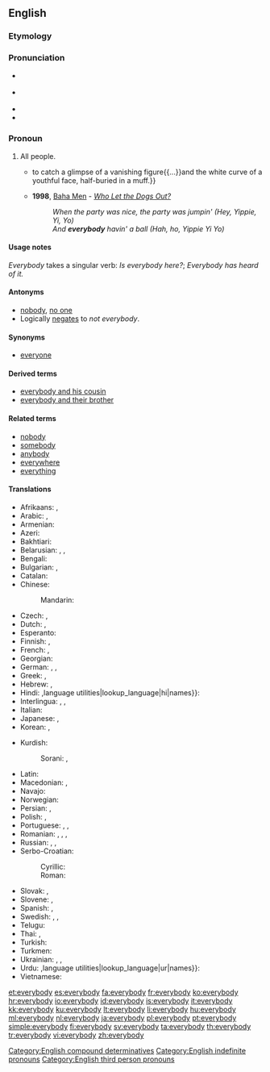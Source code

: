 ==English==

===Etymology===
{{compound|every|body}}

===Pronunciation===
* {{a|UK}} {{IPA|/ˈɛvribɒdi/}}
* {{a|US}}  {{IPA|/ˈɛvribʌdi/|/ˈɛvribɑdi/, ''(unstressed)'' /ˈɛvribədi/ }}
* {{audio|en-us-everybody.ogg|Audio (US)}}
* {{audio|En-uk-everybody.ogg|Audio (UK)}}

===Pronoun===
{{en-pron}}

# All people.
#*{{quote-book|year=1907|author=[[w:Robert W. Chambers|Robert Chambers]]
|title=The Younger Set
|chapter=1/2|url=http://openlibrary.org/works/OL8127246W
|passage=Selwyn …, after having boloed Drina to '''everybody's''' exquisite satisfaction, looked around{{...}}to catch a glimpse of a vanishing figure{{...}}and the white curve of a youthful face, half-buried in a muff.}}
#* '''1998''', [[w:Baha Men|Baha Men]] - ''[[w:Who Let the Dogs Out?|Who Let the Dogs Out?]]''
#*: ''When the party was nice, the party was jumpin' (Hey, Yippie, Yi, Yo)''
#*: ''And '''everybody''' havin' a ball (Hah, ho, Yippie Yi Yo)''

====Usage notes====
''Everybody'' takes a singular verb: ''Is everybody here?''; ''Everybody has heard of it.''

====Antonyms====
* [[nobody]], [[no one]]
* Logically [[negates]] to ''not everybody''.

====Synonyms====
* [[everyone]]

====Derived terms====
* [[everybody and his cousin]]
* [[everybody and their brother]]

====Related terms====
* [[nobody]]
* [[somebody]]
* [[anybody]]
* [[everywhere]]
* [[everything]]

====Translations====
{{trans-top|all people}}
* Afrikaans: {{t-|af|enigiemand}}, {{t-|af|almal}}
* Arabic: {{t|ar|جميع|tr=al-jamīʿ|alt=الجميع|sc=Arab}}, {{t-|ar|كل شخص|tr=kull šaxṣ|sc=Arab}}
* Armenian: {{t|hy|բոլորը|tr=bolorə|sc=Armn}}
* Azeri: {{t|az|hər kəs}}
* Bakhtiari: {{tø|bqi|همه|tr=hame|sc=fa-Arab}}
* Belarusian: {{t-|be|усе|m-p|tr=usjé|sc=Cyrl}}, {{t-|be|ўсе|m-p|tr=ŭsje|sc=Cyrl}}, {{t-|be|кожны|tr=kóžny|sc=Cyrl}}
* Bengali: {{t-|bn|সবাই|tr=shôbai|sc=Beng}}
* Bulgarian: {{t-|bg|всички|m-p|tr=vsíčki|sc=Cyrl}}, {{t-|bg|всеки|tr=vséki|sc=Cyrl}}
* Catalan: {{t+|ca|tothom}}
* Chinese:
*: Mandarin: {{t|cmn|大家|tr=dàjiā|sc=Hani}}
* Czech: {{t-|cs|všichni|m-p}}, {{t+|cs|každý}}
* Dutch: {{t+|nl|iedereen}}, {{t+|nl|allen}}
* Esperanto: {{t-|eo|ĉiuj}}
* Finnish: {{t+|fi|jokainen}}, {{t+|fi|kaikki}}
* French: {{t+|fr|tout le monde}}, {{t+|fr|chacun}}
* Georgian: {{t-|ka|ყველა|tr=qvela|sc=Geor}}
* German: {{t+|de|alle|p}}, {{t+|de|jedermann}}, {{t+|de|jeder}}
* Greek: {{t+|el|όλοι|tr=óloi|sc=Grek}}, {{t-|el|οι πάντες|tr=í pántes|sc=Grek}}
* Hebrew: {{t-|he|כולם|tr=kulám|sc=Hebr}}, {{t-|he|כולם|tr=kulám|alt=כֻּלָּם|sc=Hebr}}
* Hindi: {{t-|hi|सब लोग|tr=sab lōg|sc=Deva}},language utilities|lookup_language|hi|names}}: {{t|hi|सब|tr=sab|sc=Deva}}
* Interlingua: {{t-|ia|totos|p}}, {{t-|ia|tote le mundo}}, {{t-|ia|omnes|p}}
* Italian: {{t+|it|ciascuno}}
* Japanese: {{t-|ja|皆さん|tr=みなさん, mina-san|sc=Jpan}}, {{t+|ja|みんな|tr=minna|sc=Jpan}}
* Korean: {{t+|ko|모두|tr=modu|sc=Kore}}, {{t-|ko|누구나|tr=nuguna|sc=Kore}}
{{trans-mid}}
* Kurdish:
*: Sorani: {{tø|ckb|هه‌موکه‌س|sc=ku-Arab}}, {{tø|ckb|هه‌مولا|sc=ku-Arab}}
* Latin: {{t+|la|omnes}}
* Macedonian: {{t-|mk|сите|m-p|tr=síte}}, {{t-|mk|секој|tr=sékoj}}
* Navajo: {{tø|nv|tʼáá ájíłtso}}
* Norwegian: {{t+|no|alle}}
* Persian: {{t-|fa|هر کس|sc=fa-Arab}}, {{t+|fa|همه|tr=hame|sc=fa-Arab}}
* Polish: {{t+|pl|wszyscy|m-p}}, {{t+|pl|każdy}}
* Portuguese: {{t+|pt|todos|m-p}}, {{t-|pt|todo o mundo|m}}, {{t-|pt|toda a gente|f}}
* Romanian: {{t-|ro|fiecine}}, {{t-|ro|toată lumea}}, {{t+|ro|oricine}}, {{t-|ro|toți oamenii|m}}
* Russian: {{t+|ru|все|m-p|tr=vse|sc=Cyrl}}, {{t+|ru|каждый|tr=káždyj|sc=Cyrl}}, {{t+|ru|всякий|tr=vsjákij|sc=Cyrl}}
* Serbo-Croatian:
*: Cyrillic: {{t-|sh|сви|sc=Cyrl}}
*: Roman: {{t-|sh|svi}}
* Slovak: {{t-|sk|všetci|m-p}}, {{t-|sk|každý}}
* Slovene: {{t-|sl|vsi|m-p}}, {{t+|sl|vsak}}
* Spanish: {{t-|es|todos|m-p}}, {{t-|es|todo el mundo}}
* Swedish: {{t+|sv|alla}}, {{t+|sv|allihop}}, {{t+|sv|allihopa}}
* Telugu: {{t-|te|అందరూ|tr=andaroo|sc=Telu}}
* Thai: {{t-|th|ทุกคน|tr=túk kon|sc=Thai}}, {{t-|th|ทุกท่าน|tr=túk tâan|sc=Thai}}
* Turkish: {{t+|tr|herkes}}
* Turkmen: {{t|tk|her kes}}
* Ukrainian: {{t-|uk|усі|m-p|tr=usí|sc=Cyrl}}, {{t-|uk|всі|m-p|tr=vsi|sc=Cyrl}}, {{t+|uk|кожний|tr=kóžnyj|sc=Cyrl}}
* Urdu: {{t|ur|سب لوگ|tr=sab lōg|sc=ur-Arab}},language utilities|lookup_language|ur|names}}: {{t|ur|سب|tr=sab|sc=ur-Arab}}
* Vietnamese: {{t-|vi|mọi người}}
{{trans-bottom}}

[[Category:English compound determinatives]]
[[Category:English indefinite pronouns]]
[[Category:English third person pronouns]]

[[et:everybody]]
[[es:everybody]]
[[fa:everybody]]
[[fr:everybody]]
[[ko:everybody]]
[[hr:everybody]]
[[io:everybody]]
[[id:everybody]]
[[is:everybody]]
[[it:everybody]]
[[kk:everybody]]
[[ku:everybody]]
[[lt:everybody]]
[[li:everybody]]
[[hu:everybody]]
[[ml:everybody]]
[[nl:everybody]]
[[ja:everybody]]
[[pl:everybody]]
[[pt:everybody]]
[[simple:everybody]]
[[fi:everybody]]
[[sv:everybody]]
[[ta:everybody]]
[[th:everybody]]
[[tr:everybody]]
[[vi:everybody]]
[[zh:everybody]]